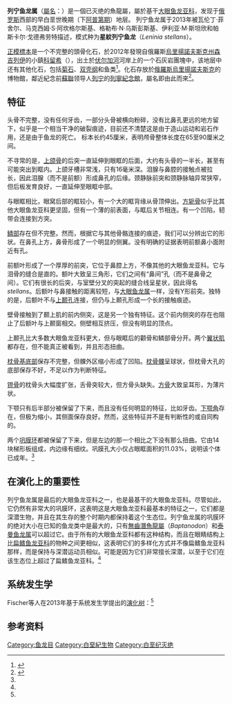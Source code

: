 {{Rough translation|time=2020-08-18T14:00:21+00:00}}
{{noteTA|G1=地名}}
{{Automatic Taxobox 
| fossil_range = [[早白垩世|早白垩世]]，{{fossilrange|119|113}}
| taxon=Leninia
| image = 
| image_width = 250px
| image_caption = 
| image2 = 
| image2_width = 250px
| image2_caption = 
| authority = Fischer ''et al.'', 2013
| type_species = '''星紋列宁鱼龙<br> ''Leninia stellans'''''
| type_species_authority = Fischer ''et al.'', 2013
| subdivision_ranks = 
| subdivision = 
| synonyms = 
}}
'''列宁鱼龙属'''（[[学名|屬名]]：{{lang|la|''Leninia''}}）是一個已灭绝的魚龍屬，屬於基干[[大眼鱼龙亚科|大眼鱼龙亚科]]，发现于[[俄罗斯|俄罗斯]]西部的早白垩世晚期（下[[阿普第期|阿普第期]]）地层。 列宁鱼龙属于2013年被瓦伦丁·菲舍尔、马克西姆·S·阿坎格尔斯基、格勒布·N·乌斯彭斯基、伊利亚·M·斯坦欣和帕斯卡尔·戈德弗劳特描述，模式种为'''星紋列宁鱼龙'''（''Leninia stellans''）。

[[正模標本|正模標本]]是一个不完整的頭骨化石，於2012年發現自俄羅斯[[烏里揚諾夫斯克州|烏里揚諾夫斯克州]][[森吉列伊|森吉列伊]]的小鎮[[科留希|科留希]]（{{lang|ru|Криуши}}），出土於[[伏尔加河|伏尔加河]]河岸上的一个石灰岩團塊中，该地层中还有其他化石，包括[[菊石|菊石]]、[[双壳纲|双壳纲]]和鱼类<ref name=":0">{{Cite journal|last=Fischer|first=Valentin|last2=Arkhangelsky|first2=Maxim|last3=N Uspensky|first3=Gleb|last4=Stenshin|first4=Ilya|last5=Godefroit|first5=Pascal|date=2013-01-01|title=A new Lower Cretaceous ichthyosaur from Russia reveals skull shape conservatism within Ophthalmosaurinae|url=https://www.researchgate.net/publication/237076526|journal=''Geological Magazine''|issn=0016-7568|volume=151|pages=60–70|doi=10.1017/S0016756812000994}}</ref>。化石存放於[[俄羅斯|俄羅斯]][[烏里揚諾夫斯克|烏里揚諾夫斯克]]的博物館，鄰近紀念前[[蘇聯|蘇聯]]领导人[[列宁|列宁]]的[[列寧紀念館|列寧紀念館]]，屬名即由此而來<ref name=Leninia>{{Cite journal | last1 = Fischer | first1 = V. | last2 = Arkhangelsky | first2 = M. S. | last3 = Uspensky | first3 = G. N. | last4 = Stenshin | first4 = I. M. | last5 = Godefroit | first5 = P. | title = A new Lower Cretaceous ichthyosaur from Russia reveals skull shape conservatism within Ophthalmosaurinae | doi = 10.1017/S0016756812000994 | journal = ''Geological Magazine'' | issn = 0016-7568 | volume = 151 | pages = 1 | year = 2013 | pmid =  | pmc =  | url = https://www.researchgate.net/publication/237076526_A_new_Lower_Cretaceous_ichthyosaur_from_Russia_reveals_skull_shape_conservatism_within_Ophthalmosaurinae | access-date = 2020-07-28 | archive-date = 2018-06-17 | archive-url = https://web.archive.org/web/20180617192527/https://www.researchgate.net/publication/237076526_A_new_Lower_Cretaceous_ichthyosaur_from_Russia_reveals_skull_shape_conservatism_within_Ophthalmosaurinae | dead-url = no }}</ref>。

==特征==
头骨不完整，没有任何牙齿，一部分头骨被横向粉碎，没有比鼻孔更远的地方留下，似乎是一个相当干净的破裂痕迹，目前还不清楚这是由于造山运动和岩石作用，还是由于鱼龙的死亡。 标本长约45厘米，表明颅骨整体长度在65至90厘米之间。

不寻常的是，[[上颌骨|上颌骨]]的后突一直延伸到眼眶的后面，大约有头骨的一半长，甚至有可能突出到眶内。上颌牙槽非常浅，只有16毫米深。泪腺与鼻腔的接触点被拉长，因此泪腺（而不是前额）形成鼻孔的后缘。颈静脉前突和颈静脉轴异常狭窄，但后板发育良好，一直延伸至眼眶中部。

与眼眶相比，眼窝后部的眶较小，有一个大的眶背缘从骨顶伸出。[[方轭骨|方轭骨]]似乎比其他大眼鱼龙亚科更坚固，但有一个薄的前表面，与眶后关节相连。有一个凹陷，韧带会连接到方突。

[[鳞部|鳞部]]存在但不完整。然而，根据它与其他骨骼连接的痕迹，我们可以分辨出它的形状。在鼻孔上方，鼻骨形成了一个明显的侧翼。没有明确的证据表明前额鼻小面附近有孔。

前额叶形成了一个厚厚的前突，它位于鼻腔上方，不像其他的大眼鱼龙亚科。它与泪骨的缝合是直的。额叶大致呈三角形，它们之间有“鼻间”孔（而不是鼻骨之间）。它们有很长的后突，与室壁分叉的突起的缝合线呈星状，因此得名''stellans''。后额叶与鼻接触的距离较短，与[[大眼鱼龙属|大眼鱼龙属]]一样，没有Y形前突。独特的是，后额叶不与[[上颞孔|上颞孔]]连接，但仍与上颞孔形成一个长的接触痕迹。

壁骨接触到了颞上肌的前内侧突，这是另一个独有特征。这个前内侧突的存在也阻止了后额叶与上颞窗相交。侧壁相互挤压，但没有明显的顶点。

上颞孔比大多数大眼鱼龙亚科更大，但与眼眶后的颧骨和鳞部骨分开。两个[[翼状肌|翼状肌]]都存在，但不能真正被看到，并且形态扭曲。

[[枕骨基底部|枕骨基底部]]保存不完整，但髁外区缩小形成了凹陷。[[枕骨髁|枕骨髁]]呈球状，但枕骨大孔的底部保存不好，不足以作为判断特征。

[[镫骨|镫骨]]的枕骨头大幅度扩张，舌骨突较大，但方骨头缺失。[[方骨|方骨]]大致呈耳形，为薄片状。

下颚只有后半部分被保留了下来，而且没有任何明显的特征，比如牙齿。[[下颚角|下颚角]]存在，但极为缩小，其侧面保存良好。然而，这些特征并不是有判断性的或自同构的。

两个[[巩膜环|巩膜环]]都被保留了下来，但是左边的那一个相比之下没有那么扭曲。它由14块梯形板组成，内边缘有细纹。巩膜孔大小仅占眼眶面积的11.03%，说明该个体已成年。<ref name=":0"/>

==在演化上的重要性==
列宁鱼龙属是最后的大眼鱼龙亚科之一，也是最基干的大眼鱼龙亚科。尽管如此，它仍然有非常大的巩膜环，这表明这是大眼鱼龙亚科最基本的特征之一，它们都是深潜生物，并且在其生存的整个时期内都保持着这个生态位。列宁鱼龙属的巩膜环的绝对大小在已知的鱼龙类中是最大的，只有[[無齒潛魚龍屬|無齒潛魚龍屬]]（''Baptanodon''）和[[泰曼鱼龙属|泰曼鱼龙属]]可以超过它。由于所有的大眼鱼龙亚科都有这种结构，而且在眼睛结构上比[[扁鳍鱼龙亚科|扁鳍鱼龙亚科]]的物种之间更相似，这表明它们的多样化方式并不像扁鳍鱼龙亚科那样，而是保持与深潜运动员相似。可能是因为它们非常擅长深潜，以至于它们在该生态位上超过了扁鳍鱼龙亚科。<ref name=":0" />

==系统发生学==
Fischer等人在2013年基于系统发生学提出的[[演化树|演化树]]：<ref name=Leninia/>
{{clade| style=font-size:90%;line-height:90%
|label1='''[[鮪魚龍類|鮪魚龍類]]''' 
|1={{clade
   |1=[[魚龍屬|尋常魚龍]] ''Ichthyosaurus communis'' 
   |2={{clade
      |1=[[狹翼魚龍屬|窄吻狹翼魚龍]] ''Stenopterygius quadriscissus''
      |2={{clade
         |1=[[喬開科魚龍屬|海神喬開科魚龍]] ''Chacaicosaurus cayi''
         |label2= '''[[大眼鱼龙科|大眼鱼龙科]]''' 
         |2={{clade
            |1=[[肘翼魚龍屬|克氏肘翼魚龍]] ''Arthropterygius chrisorum''
            |2={{clade
               |label1= '''[[大眼鱼龙亚科|大眼鱼龙亚科]]''' 
               |1={{clade
                  |1='''星紋列寧魚龍 ''Leninia stellans'''''
                  |2=[[摩斯魚龍屬|始祖摩斯魚龍]] ''Mollesaurus perialus''
                  |3={{clade
                     |1=[[大眼魚龍屬|愛西尼大眼魚龍]] ''Ophthalmosaurus icenicus''
                     |2={{clade
                        |1=[[無齒潛魚龍屬|無齒潛魚龍]] ''Baptanodon'' <small>(''"O." natans'')</small>
                        |2=[[實泳魚龍屬|密接實泳魚龍]] ''Acamptonectes densus'' }} }} }}
               |label2= '''[[扁鳍鱼龙亚科|扁鳍鱼龙亚科]]''' 
               |2={{clade
                  |1={{clade
                     |1=[[短鰭魚龍|短鰭魚龍]] ''Brachypterygius extremus''
                     |2={{clade
                        |1=[[慈母椎龍屬|林氏慈母椎龍]] ''Maiaspondylus lindoei''
                        |2={{clade
                           |1=[[阿戈爾魚龍屬|細椎阿戈爾魚龍]] ''Aegirosaurus leptospondylus''
                           |2=[[巧泳魚龍屬|獨特巧泳魚龍]] ''Sveltonectes insolitus'' }} }} }}
                  |2={{clade
                     |1=[[扁鰭魚龍屬|哈次山扁鰭魚龍]] "''Platypterygius''" ''hercynicus''
                     |2={{clade
                        |1=[[海靈魚龍屬|波拿巴海靈魚龍]] ''Caypullisaurus bonapartei''
                        |2={{clade
                           |1=[[阿薩巴斯卡魚龍屬|柏油阿薩巴斯卡魚龍]] ''Athabascasaurus bitumineus''
                           |2=[[扁鰭魚龍屬|澳洲扁鰭魚龍]] "''Platypterygius''" ''australis'' }} }} }} }} }} }} }} }} }} }}

==参考资料==
{{Reflist}} 
{{魚龍目}}
{{Taxonbar}}
[[Category:鱼龙目|Category:鱼龙目]] 
[[Category:白堊紀生物|Category:白堊紀生物]] 
[[Category:白垩纪灭绝|Category:白垩纪灭绝]]